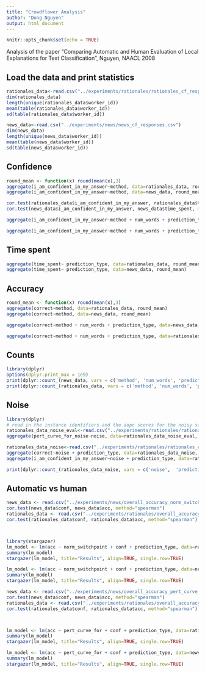 ```yaml
---
title: "Crowdflower Analysis"
author: "Dong Nguyen"
output: html_document
---
```


```r
knitr::opts_chunk$set(echo = TRUE)
```


Analysis of the paper "Comparing Automatic and Human Evaluation of Local Explanations for Text Classification", Nguyen, NAACL 2008



## Load the data and print statistics


```r
rationales_data<-read.csv("../experiments/rationales/rationales_cf_responses.csv")
dim(rationales_data)
length(unique(rationales_data$worker_id))
mean(table(rationales_data$worker_id))
sd(table(rationales_data$worker_id))

news_data<-read.csv("../experiments/news/news_cf_responses.csv")
dim(news_data)
length(unique(news_data$worker_id))
mean(table(news_data$worker_id))
sd(table(news_data$worker_id))
```

## Confidence
```r
round_mean <- function(x) round(mean(x),3)
aggregate(i_am_confident_in_my_answer~method, data=rationales_data, round_mean)
aggregate(i_am_confident_in_my_answer~method, data=news_data, round_mean)

cor.test(rationales_data$i_am_confident_in_my_answer, rationales_data$time_spent, method="spearman")
cor.test(news_data$i_am_confident_in_my_answer, news_data$time_spent, method="spearman")

aggregate(i_am_confident_in_my_answer~method + num_words + prediction_type, data=news_data, round_mean)

aggregate(i_am_confident_in_my_answer~method + num_words + prediction_type, data=rationales_data, round_mean)
```

## Time spent
```r
aggregate(time_spent~ prediction_type, data=rationales_data, round_mean)
aggregate(time_spent~ prediction_type, data=news_data, round_mean)
```

## Accuracy
```r
round_mean <- function(x) round(mean(x),3)
aggregate(correct~method, data=rationales_data, round_mean)
aggregate(correct~method, data=news_data, round_mean)

aggregate(correct~method + num_words + prediction_type, data=news_data, round_mean)

aggregate(correct~method + num_words + prediction_type, data=rationales_data, round_mean)

```

## Counts
```r
library(dplyr)
options(dplyr.print_max = 1e9)
print(dplyr::count_(news_data, vars = c('method', 'num_words', 'prediction_type')))
print(dplyr::count_(rationales_data, vars = c('method', 'num_words', 'prediction_type')))

```

## Noise
```r
library(dplyr)
# read in the instance identifiers and the aopc scores for the noisy samples
rationales_data_noise_eval<-read.csv("../experiments/rationales/rationales_with_noise_eval.csv")
aggregate(pert_curve_for_noise~noise, data=rationales_data_noise_eval, mean)

rationales_data_noise<-read.csv("../experiments/rationales/rationales_cf_responses_with_noise.csv")
aggregate(correct~noise + prediction_type, data=rationales_data_noise, round_mean)
aggregate(i_am_confident_in_my_answer~noise + prediction_type, data=rationales_data_noise, round_mean)

print(dplyr::count_(rationales_data_noise, vars = c('noise',  'prediction_type')))
```

## Automatic vs human
```r
news_data <- read.csv("../experiments/news/overall_accuracy_norm_switchpoint.txt")
cor.test(news_data$conf, news_data$acc, method="spearman")
rationales_data <- read.csv("../experiments/rationales/overall_accuracy_norm_switchpoint.txt")
cor.test(rationales_data$conf, rationales_data$acc, method="spearman")



library(stargazer)
lm_model <- lm(acc ~ norm_switchpoint + conf + prediction_type, data=rationales_data)
summary(lm_model)
stargazer(lm_model, title="Results", align=TRUE, single.row=TRUE)

lm_model <- lm(acc ~ norm_switchpoint + conf + prediction_type, data=news_data)
summary(lm_model)
stargazer(lm_model, title="Results", align=TRUE, single.row=TRUE)

news_data <- read.csv("../experiments/news/overall_accuracy_pert_curve_for.txt")
cor.test(news_data$conf, news_data$acc, method="spearman")
rationales_data <- read.csv("../experiments/rationales/overall_accuracy_pert_curve_for.txt")
cor.test(rationales_data$conf, rationales_data$acc, method="spearman")



lm_model <- lm(acc ~ pert_curve_for + conf + prediction_type, data=rationales_data)
summary(lm_model)
stargazer(lm_model, title="Results", align=TRUE, single.row=TRUE)

lm_model <- lm(acc ~ pert_curve_for + conf + prediction_type, data=news_data)
summary(lm_model)
stargazer(lm_model, title="Results", align=TRUE, single.row=TRUE)

```
